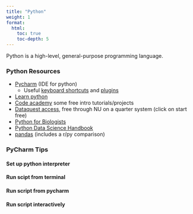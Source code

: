 ```yaml
---
title: "Python"
weight: 1
format: 
  html: 
    toc: true
    toc-depth: 5
---
```


Python is a high-level, general-purpose programming language.

### Python Resources

* [Pycharm]() (IDE for python)  
  * Useful [keyboard shortcuts]() and [plugins]()  
* [Learn python]()  
* [Code academy]() some free intro tutorials/projects  
* [Dataquest access](), free through NU on a quarter system (click on start free)  
* [Python for Biologists]()   
* [Python Data Science Handbook]()  
* [pandas]() (includes a r/py comparison)


### PyCharm Tips

#### Set up python interpreter

#### Run scipt from terminal

#### Run script from pycharm

#### Run script interactively